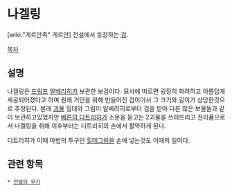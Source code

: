 = 나겔링 =

{{{+1 Nagelring}}}

[wiki:"게르만족" 게르만] 전설에서 등장하는 [[검]].

[[목차]]
== 설명 ==
나겔링은 [[드워프]] [[알베리히]]가 보관한 보검이다. 묘사에 따르면 굉장히 화려하고 아름답게 세공되어졌다고 하며 원래 거인을 위해 만들어진 검이어서 그 크기와 길이가 상당한것으로 추정된다. 본래 [[괴물]] 힐데와 그림이 알베리히로부터 검을 받아 다른 많은 보물들과 같이 보관하고있었지만 [[베른의 디트리히]]가 소문을 듣고는 2괴물을 쓰러뜨리고 전리품으로서 나겔링을 취해 이후부터는 디트리히의 손에서 활약하게 된다.

디트리히가 이때 마법의 투구인 [[힐데그림]]을 손에 넣는것도 이때의 일이다.

== 관련 항목 ==
 * [[전설의 무기]]
